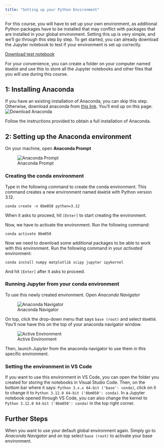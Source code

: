 ```yaml
---
title: "Setting up your Python Environment"
---
```


For this course, you will have to set up your own environment, as additional Python packages have to be installed that may conflict with packages that are installed in your global environment. Setting this up is very simple, and we'll go through this step by step. To get started, you can already download the Jupyter notebook to test if your environment is set up correctly.

[Download test notebook](https://github.com/8BM050/{{< var repo >}}/blob/main/8bm050/notebooks/00-test-environment-setup.ipynb){.btn .btn-success .mr-4 }

::: {.callout-info}
For your convenience, you can create a folder on your computer named `8bm050` and use this to store all the Jupyter notebooks and other files that you will use during this course.
:::

## 1: Installing Anaconda
If you have an existing installation of Anaconda, you can skip this step. Otherwise, download anaconda from [this link](https://www.anaconda.com/download/success). You'll end up on this page:
![Download Anaconda](assets/download_anaconda.png){.lightbox}

Follow the instructions provided to obtain a full installation of Anaconda.

## 2: Setting up the Anaconda environment
On your machine, open **Anaconda Prompt** 

![Anaconda Prompt](assets/anaconda_prompt.png){.lightbox}

### Creating the conda environment
Type in the following command to create the conda environment. This command creates a new environment named `8bm050` with Python version 3.12.

```shell
conda create -n 8bm050 python=3.12
```

When it asks to proceed, hit `[Enter]` to start creating the environment.

Now, we have to activate the environment. Run the following command:

```shell
conda activate 8bm050
```

Now we need to download some additional packages to be able to work with this environment. Run the following command in your _activated_ environment:

```
conda install numpy matplotlib scipy jupyter ipykernel
```

And hit `[Enter]` after it asks to proceed. 

### Running Jupyter from your conda environment
To use this newly created environment. Open _Anaconda Navigator_

![Anaconda Navigator](assets/anaconda_navigator.png){.lightbox}

On top, click the drop-down menu that says `base (root)` and select `8bm050`. You'll now have this on the top of your anaconda navigator window. 

![Active Environment](assets/active_env.png){.lightbox}

Then, launch _Jupyter_ from the anaconda navigator to use them in this specific environment.

### Setting the environment in VS Code
If you want to use this environment in VS Code, you can open the folder you created for storing the notebooks in Visual Studio Code. Then, on the bottom bar where it says: `Python 3.x.x 64-bit ('base': conda)`, click on it to change it to `Python 3.12.0 64-bit ('8bm050': conda)`. In a Jupyter notebook opened through VS Code, you can also change the kernel to `Python 3.12.0 64-bit ('8bm050': conda)` in the top right corner.

## Further Steps
When you want to use your default global environment again. Simply go to _Anaconda Navigator_ and on top select `base (root)` to activate your base environment.
